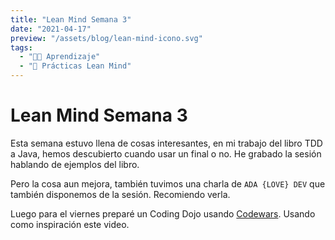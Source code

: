 ```yaml
---
title: "Lean Mind Semana 3"
date: "2021-04-17"
preview: "/assets/blog/lean-mind-icono.svg"
tags:
  - "👨‍💻 Aprendizaje"
  - "📘 Prácticas Lean Mind"
---
```


# Lean Mind Semana 3

Esta semana estuvo llena de cosas interesantes, en mi trabajo del libro TDD a
Java, hemos descubierto cuando usar un final o no. He grabado la sesión hablando
de ejemplos del libro.

<YouTube videoId="YDKWayixybI" title="Coding Dojo" />

Pero la cosa aun mejora, también tuvimos una charla de `ADA {LOVE} DEV` que
también disponemos de la sesión. Recomiendo verla.

<YouTube videoId="-SS1Yf14ohY" title="Coding Dojo" />

Luego para el viernes preparé un Coding Dojo usando
[Codewars](https://www.codewars.com/). Usando como inspiración este video.

<YouTube videoId="DNNuMpF-ncs" title="Coding Dojo" />
